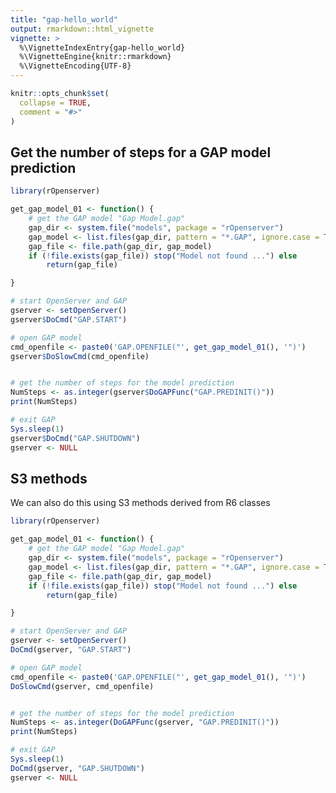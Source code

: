 ```yaml
---
title: "gap-hello_world"
output: rmarkdown::html_vignette
vignette: >
  %\VignetteIndexEntry{gap-hello_world}
  %\VignetteEngine{knitr::rmarkdown}
  %\VignetteEncoding{UTF-8}
---
```


```r
knitr::opts_chunk$set(
  collapse = TRUE,
  comment = "#>"
)
```


## Get the number of steps for a GAP model prediction

```r
library(rOpenserver)

get_gap_model_01 <- function() {
    # get the GAP model "Gap Model.gap"
    gap_dir <- system.file("models", package = "rOpenserver")
    gap_model <- list.files(gap_dir, pattern = "*.GAP", ignore.case = TRUE)[1]
    gap_file <- file.path(gap_dir, gap_model)
    if (!file.exists(gap_file)) stop("Model not found ...") else
        return(gap_file)

}

# start OpenServer and GAP
gserver <- setOpenServer()
gserver$DoCmd("GAP.START")

# open GAP model
cmd_openfile <- paste0('GAP.OPENFILE("', get_gap_model_01(), '")')
gserver$DoSlowCmd(cmd_openfile)


# get the number of steps for the model prediction
NumSteps <- as.integer(gserver$DoGAPFunc("GAP.PREDINIT()"))
print(NumSteps)

# exit GAP
Sys.sleep(1)
gserver$DoCmd("GAP.SHUTDOWN")
gserver <- NULL
```


## S3 methods
We can also do this using S3 methods derived from R6 classes


```r
library(rOpenserver)

get_gap_model_01 <- function() {
    # get the GAP model "Gap Model.gap"
    gap_dir <- system.file("models", package = "rOpenserver")
    gap_model <- list.files(gap_dir, pattern = "*.GAP", ignore.case = TRUE)[1]
    gap_file <- file.path(gap_dir, gap_model)
    if (!file.exists(gap_file)) stop("Model not found ...") else
        return(gap_file)

}

# start OpenServer and GAP
gserver <- setOpenServer()
DoCmd(gserver, "GAP.START")

# open GAP model
cmd_openfile <- paste0('GAP.OPENFILE("', get_gap_model_01(), '")')
DoSlowCmd(gserver, cmd_openfile)


# get the number of steps for the model prediction
NumSteps <- as.integer(DoGAPFunc(gserver, "GAP.PREDINIT()"))
print(NumSteps)

# exit GAP
Sys.sleep(1)
DoCmd(gserver, "GAP.SHUTDOWN")
gserver <- NULL
```

